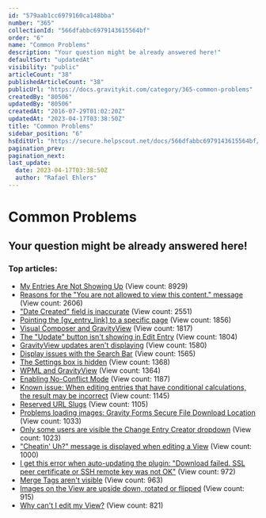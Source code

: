 ```yaml
---
id: "579aab1cc6979160ca148bba"
number: "365"
collectionId: "566dfabbc6979143615564bf"
order: "6"
name: "Common Problems"
description: "Your question might be already answered here!"
defaultSort: "updatedAt"
visibility: "public"
articleCount: "38"
publishedArticleCount: "38"
publicUrl: "https://docs.gravitykit.com/category/365-common-problems"
createdBy: "80506"
updatedBy: "80506"
createdAt: "2016-07-29T01:02:20Z"
updatedAt: "2023-04-17T03:38:50Z"
title: "Common Problems"
sidebar_position: "6"
hsEditUrl: "https://secure.helpscout.net/docs/566dfabbc6979143615564bf/article/579aab1cc6979160ca148bba"
pagination_prev: 
pagination_next: 
last_update:
  date: 2023-04-17T03:38:50Z
  author: "Rafael Ehlers"
---
```


# Common Problems

## Your question might be already answered here!

### Top articles: 

- [My Entries Are Not Showing Up](89-why-are-my-entries-not-visible) (View count: 8929)
- [Reasons for the "You are not allowed to view this content." message](486-you-are-not-allowed-to-view-this-content) (View count: 2606)
- ["Date Created" field is inaccurate](116-date-created-field-is-inaccurate) (View count: 2551)
- [Pointing the [gv_entry_link] to a specific page](376-gventrylink-front-page) (View count: 1856)
- [Visual Composer and GravityView](114-visual-composer-and-gravityview) (View count: 1817)
- [The "Update" button isn't showing in Edit Entry](309-the-update-button-isnt-showing-in-edit-entry) (View count: 1804)
- [GravityView updates aren't displaying](113-gravityview-updates-arent-displaying) (View count: 1580)
- [Display issues with the Search Bar](429-display-issues-with-the-search-bar) (View count: 1565)
- [The Settings box is hidden](87-the-settings-box-is-hidden) (View count: 1368)
- [WPML and GravityView](395-wpml) (View count: 1364)
- [Enabling No-Conflict Mode](226-enabling-no-conflict-mode) (View count: 1187)
- [Known issue: When editing entries that have conditional calculations, the result may be incorrect](448-known-issue-when-editing-entries-that-have-conditional-calculations-the-result-may-be-incorrect) (View count: 1145)
- [Reserved URL Slugs](659-reserved-urls) (View count: 1105)
- [Problems loading images: Gravity Forms Secure File Download Location](518-gravity-forms-secure-file-locations) (View count: 1033)
- [Only some users are visible the Change Entry Creator dropdown](251-only-some-users-are-visible-the-change-entry-creator-dropdown) (View count: 1023)
- ["Cheatin' Uh?" message is displayed when editing a View](259-cheatin-uh-message-is-displayed-when-editing-a-view) (View count: 1000)
- [I get this error when auto-updating the plugin: "Download failed. SSL peer certificate or SSH remote key was not OK"](214-download-failed) (View count: 972)
- [Merge Tags aren't visible](94-merge-tags-arent-visible) (View count: 963)
- [Images on the View are upside down, rotated or flipped](377-images-on-the-view-are-upside-down-rotated-or-flipped) (View count: 915)
- [Why can't I edit my View?](599-why-cant-i-edit-my-view) (View count: 821)


